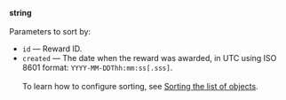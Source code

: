 **string**<br/><br/>Parameters to sort by:

- `id` — Reward ID.
- `created` — The date when the reward was awarded, in UTC using ISO 8601 format: `YYYY-MM-DDThh:mm:ss[.sss]`.<br/><br/>To learn how to configure sorting, see [Sorting the list of objects](/docs-new/api/sorting).